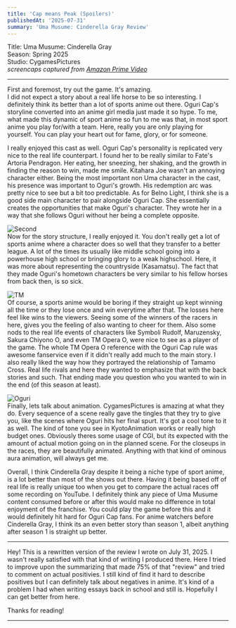 ```yaml
---
title: 'Cap means Peak (Spoilers)'
publishedAt: '2025-07-31'
summary: 'Uma Musume: Cinderella Gray Review'
---
```


Title: Uma Musume: Cinderella Gray  
Season: Spring 2025  
Studio: CygamesPictures  
*screencaps captured from [Amazon Prime Video](https://www.amazon.com/Umamusume-Cinderella-Gray/dp/B0F2XJDWNT)*  

--- 

First and foremost, try out the game. It's amazing.  
I did not expect a story about a real life horse to be so interesting. I definitely think its better than a lot of sports anime out there. Oguri Cap's storyline converted into an anime girl media just made it so hype.
To me, what made this dynamic of sport anime so fun to me was that, in most sport anime you play for/with a team. Here, really you are only playing for yourself. You can play your heart out for fame, glory, or for someone.  

I really enjoyed this cast as well. Oguri Cap's personality is replicated very nice to the real life counterpart. I found her to be really similar to Fate's Artoria Pendragon. Her eating, her sneezing, her shaking, and the growth in finding
the reason to win, made me smile. Kitahara Joe wasn't an annoying character either. Being the most important non Uma character in the cast, his presence was important to Oguri's growth. His redemption arc was pretty nice to see but a bit too predictable.
As for Belno Light, I think she is a good side main character to pair alongside Oguri Cap. She essentially creates the opportunities that make Oguri's character. They wrote her in a way that she follows Oguri without her being a complete opposite.  

![Second](https://i.imgur.com/bQ1eSac.png)  
Now for the story structure, I really enjoyed it. You don't really get a lot of sports anime where a character does so well that they transfer to a better league. A lot of the times its usually like middle school going into a powerhouse high school or bringing
glory to a weak highschool. Here, it was more about representing the countryside (Kasamatsu). The fact that they made Oguri's hometown characters be very similar to his fellow horses from back then, is so sick.   

![TM](https://i.imgur.com/87iZZDp.png)  
Of course, a sports anime would be boring if they straight up kept winning all the time or they lose once and win everytime after that. The losses here feel like wins to the viewers. Seeing some of the winners of the racers in here, gives you the feeling of also wanting to cheer for them. Also some nods to the real life events of characters
like Symboli Rudolf, Maruzensky, Sakura Chiyono O, and even TM Opera O, were nice to see as a player of the game. The whole TM Opera O reference with the Oguri Cap rule was awesome fanservice even if it didn't really add much to the main story. I also really liked the
way how they portrayed the relationship of Tamamo Cross. Real life rivals and here they wanted to emphasize that with the back stories and such. That ending made you question who you wanted to win in the end (of this season at least).

![Oguri](https://i.imgur.com/qEXIfkq.png)  
Finally, lets talk about animation. CygamesPictures is amazing at what they do. Every sequence of a scene really gave the tingles that they try to give you, like the scenes where Oguri hits her final spurt. It's got a cool tone to it as well. The kind of tone you see in
KyotoAnimation works or really high budget ones. Obviously theres some usage of CGI, but its expected with the amount of actual motion going on in the planned scene. For the closeups in the races, they are beautifully animated. Anything with that kind of ominous aura animation, will
always get me.  

Overall, I think Cinderella Gray despite it being a niche type of sport anime, is a lot better than most of the shows out there. Having it being based off of real life is really unique too when you get to compare the actual races off some recording on YouTube. I definitely think any piece of
Uma Musume content consumed before or after this would make no difference in total enjoyment of the franchise. You could play the game before this and it would definitely hit hard for Oguri Cap fans. For anime watchers before Cinderella Gray, I think its an even better story than season 1, albeit
anything after season 1 is straight up better.

---
Hey! This is a rewritten version of the review I wrote on July 31, 2025. I wasn't really satisfied with that kind of writing I produced there. Here I tried to improve upon the summarizing that made 75% of that "review" and tried to comment on actual positivies.
I still kind of find it hard to describe positives but I can definitely talk about negatives in anime. It's kind of a problem I had when writing essays back in school and still is. Hopefully I can get better from here.  
  
  Thanks for reading!

---